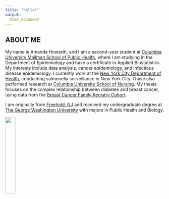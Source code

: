 ```yaml
---
title: "hello!"
output: 
  html_document
---
```


## ABOUT ME 

My name is Amanda Howarth, and I am a second-year student at [Columbia University Mailman School of Public Health](https://www.mailman.columbia.edu/), where I am studying in the Department of Epidemiology and have a certificate in Applied Biostatistics. My interests include data analysis, cancer epidemiology, and infectious disease epidemiology. I currently work at the [New York City Department of Health](https://www1.nyc.gov/site/doh/index.page), conducting salmonella surveillance in New York City. I have also performed research at [Columbia University School of Nursing](https://www.nursing.columbia.edu/). My thesis focuses on the complex relationship between diabetes and breast cancer, using data from the [Breast Cancer Family Registry Cohort](http://www.bcfamilyregistry.org/). 

I am originally from [Freehold, NJ](http://twp.freehold.nj.us/) and received my undergraduate degree at [The George Washington University](https://www.gwu.edu/) with majors in Public Health and Biology. 

<img src="headshot_1.jpg" style="width:25%; border:5px; margin-right: 30px" align="left">


